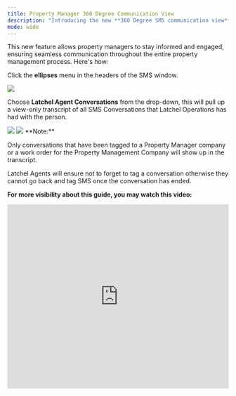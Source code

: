 ---
title: Property Manager 360 Degree Communication View
description: "Introducing the new **360 Degree SMS communication view**! Property managers can now have enhanced visibility into the SMS conversations that take place between Latchel associates and their owners, residents, or service providers."
mode: wide
---

This new feature allows property managers to stay informed and engaged, ensuring seamless communication throughout the entire property management process. Here's how:


Click the **ellipses** menu in the headers of the SMS window.

<Frame>
  <img src="/images/rtaImage-815.jpg"/>
</Frame>

Choose **Latchel Agent Conversations** from the drop-down, this will pull up a view-only transcript of all SMS Conversations that Latchel Operations has had with the person.

<Frame>
  <img src="/images/rtaImage-816.jpg"/>
</Frame>

<Frame>
  <img src="/images/rtaImage-817.jpg"/>
</Frame>

<Info>
**Note:**

Only conversations that have been tagged to a Property Manager company or a work order for the Property Management Company will show up in the transcript.

Latchel Agents will ensure not to forget to tag a conversation otherwise they cannot go back and tag SMS once the conversation has ended.

</Info>

**For more visibility about this guide, you may watch this video:**

<iframe width="100%" height="420" src="https://www.youtube.com/embed/Y7g5SqnuSrM" title="PM 360 Degree Communication View" frameborder="0" allow="accelerometer; autoplay; clipboard-write; encrypted-media; gyroscope; picture-in-picture; web-share" referrerpolicy="strict-origin-when-cross-origin" allowfullscreen></iframe>
